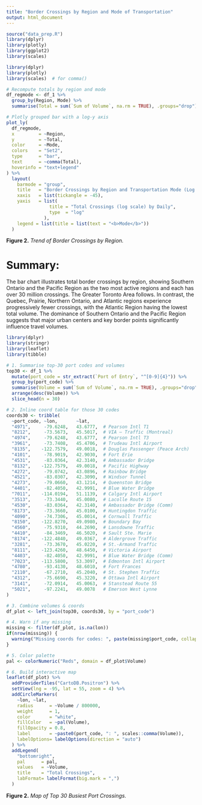 ```yaml
---
title: "Border Crossings by Region and Mode of Transportation"
output: html_document
---
```

```r
source("data_prep.R")
library(dplyr)
library(plotly)
library(ggplot2)
library(scales)
```

```r
library(dplyr)
library(plotly)
library(scales)  # for comma()

# Recompute totals by region and mode
df_regmode <- df_1 %>%
  group_by(Region, Mode) %>%
  summarise(Total = sum(`Sum of Volume`, na.rm = TRUE), .groups="drop")

# Plotly grouped bar with a log-y axis
plot_ly(
  df_regmode,
  x         = ~Region,
  y         = ~Total,
  color     = ~Mode,
  colors    = "Set2",
  type      = "bar",
  text      = ~comma(Total),
  hoverinfo = "text+legend"
) %>%
  layout(
    barmode = "group",
    title   = "Border Crossings by Region and Transportation Mode (Log Scale)",
    xaxis   = list(tickangle = -45),
    yaxis   = list(
                title = "Total Crossings (log scale) by Daily",
                type  = "log"
              ),
    legend = list(title = list(text = "<b>Mode</b>"))
  )
```
**Figure 2.** _Trend of Border Crossings by Region._ 

# Summary:
The bar chart illustrates total border crossings by region, showing Southern Ontario and the Pacific Region as the two most active regions and each has over 30 million crossings. The Greater Toronto Area follows. In contrast, the Quebec, Prairie, Northern Ontario, and Atlantic regions experience progressively fewer crossings, with the Atlantic Region having the lowest total volume. The dominance of Southern Ontario and the Pacific Region suggests that major urban centers and key border points significantly influence travel volumes.

```r
library(dplyr)
library(stringr)
library(leaflet)
library(tibble)

# 1. Summarise top-30 port codes and volumes
top30 <- df_1 %>%
  mutate(port_code = str_extract(`Port of Entry`, "^[0-9]{4}")) %>%
  group_by(port_code) %>%
  summarise(Volume = sum(`Sum of Volume`, na.rm = TRUE), .groups="drop") %>%
  arrange(desc(Volume)) %>%
  slice_head(n = 30)

# 2. Inline coord table for those 30 codes
coords30 <- tribble(
  ~port_code, ~lon,       ~lat,
  "4971",     -79.6248,   43.6777,  # Pearson Intl T1
  "8212",     -73.5673,   45.5017,  # VIA – Traffic (Montreal)
  "4974",     -79.6248,   43.6777,  # Pearson Intl T3
  "3961",     -73.7408,   45.4706,  # Trudeau Intl Airport
  "8135",    -122.7579,   49.0018,  # Douglas Passenger (Peace Arch)
  "4101",     -78.9019,   42.9030,  # Fort Erie
  "4531",     -83.0364,   42.3140,  # Ambassador Bridge
  "8132",    -122.7579,   49.0018,  # Pacific Highway
  "4272",     -79.0742,   43.0896,  # Rainbow Bridge
  "4521",     -83.0307,   42.3090,  # Windsor Tunnel
  "4273",     -79.0660,   43.1214,  # Queenston Bridge
  "4401",     -82.4050,   42.9991,  # Blue Water Bridge
  "7011",    -114.0194,   51.1139,  # Calgary Intl Airport
  "3513",     -73.3440,   45.0080,  # Lacolle Route 15
  "4530",     -83.0364,   42.3140,  # Ambassador Bridge (Comm)
  "8173",     -73.3660,   45.0100,  # Huntingdon Traffic
  "4090",     -74.7306,   45.0014,  # Cornwall Traffic
  "8150",    -122.8270,   49.0980,  # Boundary Bay
  "4560",     -75.9310,   44.2690,  # Lansdowne Traffic
  "4410",     -84.3469,   46.5020,  # Sault Ste. Marie
  "8174",    -122.4840,   49.0367,  # Aldergrove Traffic
  "3281",     -73.3670,   45.0220,  # St.-Armand Traffic
  "8111",    -123.4260,   48.6450,  # Victoria Airport
  "4403",     -82.4050,   42.9991,  # Blue Water Bridge (Comm)
  "7023",    -113.5800,   53.3097,  # Edmonton Intl Airport
  "4780",     -93.4130,   48.6010,  # Fort Frances
  "2110",     -67.2710,   45.2040,  # St. Stephen Traffic
  "4312",     -75.6690,   45.3220,  # Ottawa Intl Airport
  "3141",     -72.0914,   45.0063,  # Stanstead Route 55
  "5021",     -97.2241,   49.0078   # Emerson West Lynne
)

# 3. Combine volumes & coords
df_plot <- left_join(top30, coords30, by = "port_code")

# 4. Warn if any missing
missing <- filter(df_plot, is.na(lon))
if(nrow(missing)) {
  warning("Missing coords for codes: ", paste(missing$port_code, collapse=", "))
}

# 5. Color palette
pal <- colorNumeric("Reds", domain = df_plot$Volume)

# 6. Build interactive map
leaflet(df_plot) %>%
  addProviderTiles("CartoDB.Positron") %>%
  setView(lng = -95, lat = 55, zoom = 4) %>%
  addCircleMarkers(
    ~lon, ~lat,
    radius      = ~Volume / 800000,
    weight      = 1,
    color       = "white",
    fillColor   = ~pal(Volume),
    fillOpacity = 0.8,
    label       = ~paste0(port_code, ": ", scales::comma(Volume)),
    labelOptions= labelOptions(direction = "auto")
  ) %>%
  addLegend(
    "bottomright",
    pal      = pal,
    values   = ~Volume,
    title    = "Total Crossings",
    labFormat= labelFormat(big.mark = ",")
  )
```
**Figure 2.** _Map of Top 30 Busiest Port Crossings._ 




